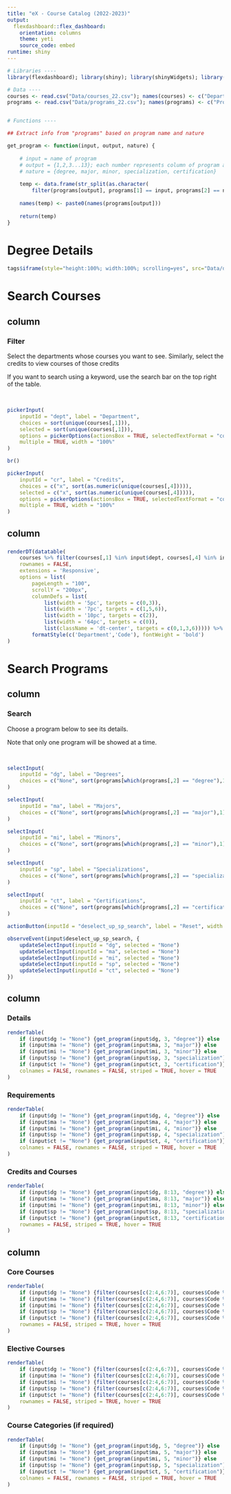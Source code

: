 ```yaml
---
title: "eX - Course Catalog (2022-2023)"
output: 
  flexdashboard::flex_dashboard:
    orientation: columns
    theme: yeti
    source_code: embed
runtime: shiny
---
```


<!--
Github repo: https://github.com/rafaefarrukh/EmpowerX 
Read README.md for details such as code notation and data files.
-->

```r

# Libraries ----
library(flexdashboard); library(shiny); library(shinyWidgets); library(tidyverse); library(DT)

# Data ----
courses <- read.csv("Data/courses_22.csv"); names(courses) <- c("Department", "Code", "Title", "Credits", "Details", "Prerequisite", "Crosslisted Code")
programs <- read.csv("Data/programs_22.csv"); names(programs) <- c("Program", "nature", "Details", "Requirements", "Course Categories", "Core Courses", "Elective Courses", "Total Credits", "Core Credits", "Elective Credits", "Total Courses", "Core Courses", "Elective Courses")


# Functions ----

## Extract info from "programs" based on program name and nature

get_program <- function(input, output, nature) {
    
    # input = name of program
    # output = {1,2,3...13}; each number represents column of program and the info in it
    # nature = {degree, major, minor, specialization, certification}
    
    temp <- data.frame(str_split(as.character(
        filter(programs[output], programs[1] == input, programs[2] == nature)), "\n"))
    
    names(temp) <- paste0(names(programs[output]))
    
    return(temp)
}

```

<!------------------------------------------------------------------------------------------------->

# Degree Details {.tabset}

```r

tags$iframe(style="height:100%; width:100%; scrolling=yes", src="Data/degree_details.pdf")

```

<!------------------------------------------------------------------------------------------------->

# Search Courses

## column {.sidebar data-width="250"}

### Filter

Select the departments whose courses you want to see. Similarly, select the credits to view courses of those credits

If you want to search using a keyword, use the search bar on the top right of the table. 

<br>

```r

pickerInput(
    inputId = "dept", label = "Department", 
    choices = sort(unique(courses[,1])),
    selected = sort(unique(courses[,1])),
    options = pickerOptions(actionsBox = TRUE, selectedTextFormat = "count > 3"),
    multiple = TRUE, width = "100%"
)

br()

pickerInput(
    inputId = "cr", label = "Credits",
    choices = c("x", sort(as.numeric(unique(courses[,4])))),
    selected = c("x", sort(as.numeric(unique(courses[,4])))),
    options = pickerOptions(actionsBox = TRUE, selectedTextFormat = "count > 3"),
    multiple = TRUE, width = "100%"
)

```

## column {data-width="750"}

### {}

```r

renderDT(datatable(
    courses %>% filter(courses[,1] %in% input$dept, courses[,4] %in% input$cr),
    rownames = FALSE, 
    extensions = 'Responsive',
    options = list(
        pageLength = "100",
        scrollY = "200px",
        columnDefs = list(
            list(width = '5pc', targets = c(0,3)),
            list(width = '7pc', targets = c(1,5,6)),
            list(width = '10pc', targets = c(2)),
            list(width = '64pc', targets = c(0)),
            list(className = 'dt-center', targets = c(0,1,3,6))))) %>%
        formatStyle(c('Department','Code'), fontWeight = 'bold')
)

```

<!------------------------------------------------------------------------------------------------->

# Search Programs

## column {.sidebar data-width="250"}

### Search

Choose a program below to see its details.

Note that only one program will be showed at a time.

<br>

```r

selectInput(
    inputId = "dg", label = "Degrees",
    choices = c("None", sort(programs[which(programs[,2] == "degree"),1])), selected = "None"
)

selectInput(
    inputId = "ma", label = "Majors",
    choices = c("None", sort(programs[which(programs[,2] == "major"),1])), selected = "None"
)

selectInput(
    inputId = "mi", label = "Minors",
    choices = c("None", sort(programs[which(programs[,2] == "minor"),1])), selected = "None"
)

selectInput(
    inputId = "sp", label = "Specializations",
    choices = c("None", sort(programs[which(programs[,2] == "specialization"),1])), selected = "None"
)

selectInput(
    inputId = "ct", label = "Certifications",
    choices = c("None", sort(programs[which(programs[,2] == "certification"),1])), selected = "None"
)

actionButton(inputId = "deselect_up_sp_search", label = "Reset", width = "100%")

observeEvent(input$deselect_up_sp_search, {
    updateSelectInput(inputId = "dg", selected = "None")
    updateSelectInput(inputId = "ma", selected = "None")
    updateSelectInput(inputId = "mi", selected = "None")
    updateSelectInput(inputId = "sp", selected = "None")
    updateSelectInput(inputId = "ct", selected = "None")
})

```

## column {data-width="350"}

### Details {data-height="450"}

```r

renderTable(
    if (input$dg != "None") {get_program(input$dg, 3, "degree")} else
    if (input$ma != "None") {get_program(input$ma, 3, "major")} else
    if (input$mi != "None") {get_program(input$mi, 3, "minor")} else
    if (input$sp != "None") {get_program(input$sp, 3, "specialization")} else
    if (input$ct != "None") {get_program(input$ct, 3, "certification")},
    colnames = FALSE, rownames = FALSE, striped = TRUE, hover = TRUE
)

```

### Requirements {data-height="450"}

```r

renderTable(
    if (input$dg != "None") {get_program(input$dg, 4, "degree")} else
    if (input$ma != "None") {get_program(input$ma, 4, "major")} else
    if (input$mi != "None") {get_program(input$mi, 4, "minor")} else
    if (input$sp != "None") {get_program(input$sp, 4, "specialization")} else
    if (input$ct != "None") {get_program(input$ct, 4, "certification")},
    colnames = FALSE, rownames = FALSE, striped = TRUE, hover = TRUE
)

```

### Credits and Courses {data-height="100"}

```r

renderTable(
    if (input$dg != "None") {get_program(input$dg, 8:13, "degree")} else
    if (input$ma != "None") {get_program(input$ma, 8:13, "major")} else
    if (input$mi != "None") {get_program(input$mi, 8:13, "minor")} else
    if (input$sp != "None") {get_program(input$sp, 8:13, "specialization")} else
    if (input$ct != "None") {get_program(input$ct, 8:13, "certification")},
    rownames = FALSE, striped = TRUE, hover = TRUE
)

```

## column {.tabset data-width="350"}

### Core Courses

```r

renderTable(
    if (input$dg != "None") {filter(courses[c(2:4,6:7)], courses$Code %in% unlist(get_program(input$dg, 6, "degree")))} else
    if (input$ma != "None") {filter(courses[c(2:4,6:7)], courses$Code %in% unlist(get_program(input$ma, 6, "major")))} else
    if (input$mi != "None") {filter(courses[c(2:4,6:7)], courses$Code %in% unlist(get_program(input$mi, 6, "minor")))} else
    if (input$sp != "None") {filter(courses[c(2:4,6:7)], courses$Code %in% unlist(get_program(input$sp, 6, "specialization")))} else
    if (input$ct != "None") {filter(courses[c(2:4,6:7)], courses$Code %in% unlist(get_program(input$ct, 6, "certification")))},
    rownames = FALSE, striped = TRUE, hover = TRUE
)

```

### Elective Courses

```r

renderTable(
    if (input$dg != "None") {filter(courses[c(2:4,6:7)], courses$Code %in% unlist(get_program(input$dg, 7, "degree")))} else
    if (input$ma != "None") {filter(courses[c(2:4,6:7)], courses$Code %in% unlist(get_program(input$ma, 7, "major")))} else
    if (input$mi != "None") {filter(courses[c(2:4,6:7)], courses$Code %in% unlist(get_program(input$mi, 7, "minor")))} else
    if (input$sp != "None") {filter(courses[c(2:4,6:7)], courses$Code %in% unlist(get_program(input$sp, 7, "specialization")))} else
    if (input$ct != "None") {filter(courses[c(2:4,6:7)], courses$Code %in% unlist(get_program(input$ct, 7, "certification")))},
    rownames = FALSE, striped = TRUE, hover = TRUE
)

```

### Course Categories (if required)

```r

renderTable(
    if (input$dg != "None") {get_program(input$dg, 5, "degree")} else
    if (input$ma != "None") {get_program(input$ma, 5, "major")} else
    if (input$mi != "None") {get_program(input$mi, 5, "minor")} else
    if (input$sp != "None") {get_program(input$sp, 5, "specialization")} else
    if (input$ct != "None") {get_program(input$ct, 5, "certification")},
    colnames = FALSE, rownames = FALSE, striped = TRUE, hover = TRUE
)

```

<!------------------------------------------------------------------------------------------------->